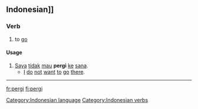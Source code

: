 ==Indonesian]]==
===Verb===
# to [[go]]

====Usage====
# [[saya|Saya]] [[tidak]] [[mau]] '''pergi''' [[ke]] [[sana]].
#* [[I]] [[do]] [[not]] [[want]] [[to]] [[go]] [[there]].

[[Category:Indonesian language]]
[[Category:Indonesian verbs]]

----

[[fr:pergi]]
[[fi:pergi]]